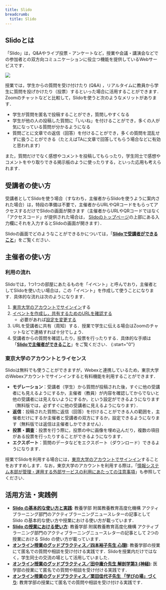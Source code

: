 ```yaml
---
title: Slido
breadcrumb:
  title: Slido
---
```



<Mfa100Alert />

## Slidoとは

「Slido」は，Q&Aやライブ投票・アンケートなど，授業や会議・講演会などでの参加者との双方向コミュニケーションに役立つ機能を提供しているWebサービスです．

<img src="img/audience_qa_3.png" />

授業では，学生からの質問を受け付けたり (Q&A) ，リアルタイムに教員から学生に質問を投げかけたり（投票）するといった場合に活用することができます．Zoomのチャットなどと比較して，Slidoを使うと次のようなメリットがあります．

- 学生が質問を匿名で投稿することができ，質問しやすくなる
- 学生が他の人の投稿した質問に「いいね」を付けることができ，多くの人が気になっている質問が分かるようになる
- 質問ごとに文章での返信（回答）を付けることができ，多くの質問を混乱せずに扱うことができる（たとえばTAに文章で回答してもらう場合などに有効と思われます）

また，質問だけでなく感想やコメントを投稿してもらったり，学生同士で感想やコメントをやり取りできる掲示板のように使ったりする，といった応用も考えられます．

## 受講者の使い方

受講者としてSlidoを使う場合（すなわち，主催者からSlidoを使うように案内された場合）は，特段の準備は不要で，主催者からURLやQRコードをもらってアクセスするだけでSlidoの画面が開きます（主催者からURLやQRコードではなく「アクセスコード」が提供された場合は， [Slidoのトップページ](https://www.sli.do/jp)の上部にある入力欄にそれを入力するとSlidoの画面が開きます）．

Slidoの画面でどのようなことができるかについては，「**[Slidoで受講者ができること](how_to_use_audience)**」をご覧ください．

## 主催者の使い方

### 利用の流れ

Slidoでは，1つ1つの部屋にあたるものを「イベント」と呼んでおり，主催者としてSlidoを使いたい場合は，この「イベント」を作成して使うことになります．具体的な流れは次のようになります．

1. [東京大学のアカウントでサインイン](login)する
1. [イベントを作成し，共有するためのURLを確認する](create_event)
    - 必要があれば[設定を変更する](change_event_settings)
1. URLを受講者に共有（周知）する．授業で学生に伝える場合はZoomのチャットなどで連絡すれば十分でしょう．
1. 受講者からの質問を確認したり，投票を行ったりする．具体的な手順は「**[Slidoで主催者ができること](how_to_use_host)**」をご覧ください．
{:start="0"}

### 東京大学のアカウントとライセンス

Slidoは無料でも使うことができますが，Webexと連携しているため，東京大学のWebexアカウントでサインインすると有料機能を利用することができます．

* **モデレーション**：受講者（学生）から質問が投稿された後，すぐに他の受講者にも見えるようにするか，主催者（教員）が内容を確認してからでないと他の受講者には見えないようにするか，という設定ができるようになります（無料版では，必ずすぐに他の受講者に見えるようになります）．
* **返信**：投稿された質問に返信（回答）を付けることができる人の範囲を，主催者だけにするか主催者と受講者の双方にするか，設定できるようになります（無料版では返信は主催者しかできません）．
* **投票・調査**：投票を行う際に，投票の中に画像を埋め込んだり，複数の項目がある投票を行ったりすることができるようになります．
* **エクスポート**：質問のデータなどをエクスポート（ダウンロード）できるようになります．

授業でSlidoを利用する場合には，[東京大学のアカウントでサインイン](login)することをおすすめします．なお，東京大学のアカウントを利用する際は，「[情報システム本部が管理・運用する外部サービスの利用にあたっての注意事項](/docs/dics-terms)」も参照してください．

## 活用方法・実践例

* **[Slido の基本的な使い方と実践](https://dalt.c.u-tokyo.ac.jp/wp-content/uploads/2019/02/KOMEX-DALT-Newsletter-201806.pdf)**: 教養学部 附属教養教育高度化機構 アクティブラーニング部門のアクティブラーニングニュースレターの記事として Slido の基本的な使い方や授業における使い方が載っています．
* **[Slido の授業における使い方](https://dalt.c.u-tokyo.ac.jp/wp-content/uploads/2019/07/KOMEX-DALT-Newsletter-201907.pdf)**: 教養学部 附属教養教育高度化機構 アクティブラーニング部門のアクティブラーニングニュースレターの記事として 2つの授業における Slido の使い方が載っています．
* **[オンライン授業のグッドプラクティス／四本裕子先生 心理I](/good-practice/interview/yotsumoto)**: 教養学部の授業にて匿名での質問や相談を受け付ける実践です．Slidoを授業内だけではなく，学生同士の交流の場として活用していました．
* **[オンライン授業のグッドプラクティス／田中庸介先生 解剖学第3 (神経)](/good-practice/interview/tanaka)**: 医学部の授業にて匿名での質問や相談を受け付ける実践です．
* **[オンライン授業のグッドプラクティス／栗田佳代子先生 「学びの場」づくり](/good-practice/interview/kurita)**: 教育学部の授業にて匿名での質問や相談を受け付ける実践です．
